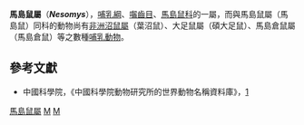 {{Automatic taxobox
| taxon = Nesomys
| authority = Peters, 1870
}}

'''馬島鼠屬'''（'''''Nesomys'''''），[[哺乳綱|哺乳綱]]、[[囓齒目|囓齒目]]、[[馬島鼠科|馬島鼠科]]的一屬，而與馬島鼠屬（馬島鼠）同科的動物尚有[[非洲沼鼠屬|非洲沼鼠屬]]（葉沼鼠）、大足鼠屬（碩大足鼠）、馬島倉鼠屬（馬島倉鼠）等之數種[[哺乳動物|哺乳動物]]。

==參考文獻==
*中國科學院，《中國科學院動物研究所的世界動物名稱資料庫》，[https://web.archive.org/web/20050718232917/http://vzd.brim.ac.cn/division/fauna/index.asp]
{{Taxonbar}}
[[Category:馬島鼠屬|]]
[[Category:馬島鼠科|M]]
[[Category:1870年描述的分类群|M]]